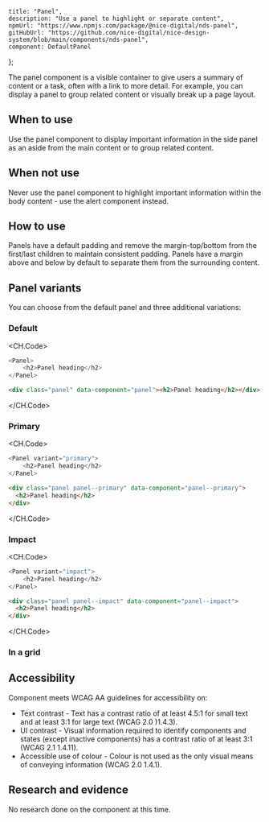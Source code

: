
	title: "Panel",
	description: "Use a panel to highlight or separate content",
	npmUrl: "https://www.npmjs.com/package/@nice-digital/nds-panel",
	gitHubUrl: "https://github.com/nice-digital/nice-design-system/blob/main/components/nds-panel",
	component: DefaultPanel
};

The panel component is a visible container to give users a summary of content or a task, often with a link to more detail. For example, you can display a panel to group related content or visually break up a page layout.

## When to use

Use the panel component to display important information in the side panel as an aside from the main content or to group related content.

## When not use

Never use the panel component to highlight important information within the body content - use the alert component instead.

## How to use

Panels have a default padding and remove the margin-top/bottom from the first/last children to maintain consistent padding. Panels have a margin above and below by default to separate them from the surrounding content.

## Panel variants

You can choose from the default panel and three additional variations:

### Default

<Example>
<DefaultPanel />

<CH.Code>
```js React
<Panel>
	<h2>Panel heading</h2>
</Panel>
```
```html HTML
<div class="panel" data-component="panel"><h2>Panel heading</h2></div>
```
</CH.Code>
</Example>

### Primary

<Example>
<PrimaryPanel />

<CH.Code>
```js React
<Panel variant="primary">
	<h2>Panel heading</h2>
</Panel>
```
```html HTML
<div class="panel panel--primary" data-component="panel--primary">
  <h2>Panel heading</h2>
</div>
```
</CH.Code>
</Example>

### Impact

<Example>
<ImpactPanel />

<CH.Code>
```js React
<Panel variant="impact">
	<h2>Panel heading</h2>
</Panel>
```
```html HTML
<div class="panel panel--impact" data-component="panel--impact">
  <h2>Panel heading</h2>
</div>
```
</CH.Code>
</Example>

### In a grid

<Screenshot image="panel-1.jpg" alt="Screenshot of the panel component used within a grid" caption="Screenshot of the panel component used within a grid" />

## Accessibility

Component meets WCAG AA guidelines for accessibility on:

- Text contrast - Text has a contrast ratio of at least 4.5:1 for small text and at least 3:1 for large text (WCAG 2.0 )1.4.3).
- UI contrast - Visual information required to identify components and states (except inactive components) has a contrast ratio of at least 3:1 (WCAG 2.1 1.4.11).
- Accessible use of colour - Colour is not used as the only visual means of conveying information (WCAG 2.0 1.4.1).

## Research and evidence

No research done on the component at this time.

